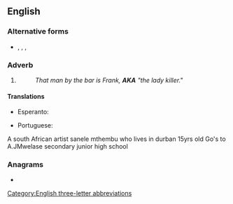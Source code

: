 {{also|aka|Aka|A.K.A.|åka|akā|āķa|a.k.a.|a/k/a}}
==English==

===Alternative forms===
* {{l|en|a/k/a}}, {{l|en|A.K.A.}}, {{l|en|a.k.a.}}, {{l|en|aka}}

===Adverb===
{{en-adv|-}}

# {{initialism of|en|also known as}}
#: ''That man by the bar is Frank, '''AKA''' "the lady killer."''

====Translations====
{{trans-top|also known as}}<!--Add ABBREVIATIONS here where these exist, rather than full forms-->
* Esperanto: {{t|eo|a.k.k.}}
{{trans-mid}}
* Portuguese: {{t+|pt|TCC}}
{{trans-bottom}}

A south African artist sanele mthembu who lives in durban 15yrs old 
Go's to A.JMwelase secondary junior  high school

===Anagrams===
* {{anagrams|en|a=aak|aak}}

[[Category:English three-letter abbreviations]]